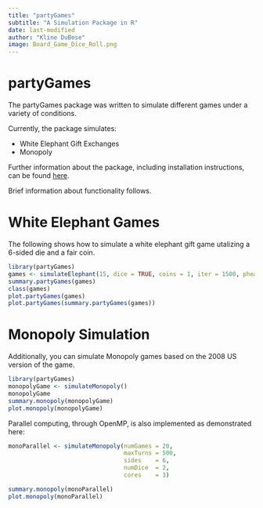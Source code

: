 ```yaml
---
title: "partyGames"
subtitle: "A Simulation Package in R"
date: last-modified
author: "Kline DuBose"
image: Board_Game_Dice_Roll.png
---
```


# partyGames

The partyGames package was written to simulate different games under a variety of conditions. 

Currently, the package simulates:

- White Elephant Gift Exchanges
- Monopoly

Further information about the package, including installation instructions, can be found [here](https://github.com/KPDuBose/partyGames).

Brief information about functionality follows.

# White Elephant Games

The following shows how to simulate a white elephant gift game utalizing a 6-sided die and a fair coin.

```r
library(partyGames)
games <- simulateElephant(15, dice = TRUE, coins = 1, iter = 1500, pheads = 0.5, sides = 6, numDice = 1)
summary.partyGames(games)
class(games)
plot.partyGames(games)
plot.partyGames(summary.partyGames(games))
```

# Monopoly Simulation

Additionally, you can simulate Monopoly games based on the 2008 US version of the game. 

```r

library(partyGames)
monopolyGame <- simulateMonopoly()
monopolyGame
summary.monopoly(monopolyGame)
plot.monopoly(monopolyGame)

```

Parallel computing, through OpenMP, is also implemented as demonstrated here:

```r
monoParallel <- simulateMonopoly(numGames = 20, 
                                 maxTurns = 500, 
                                 sides    = 6, 
                                 numDice  = 2, 
                                 cores    = 3)

summary.monopoly(monoParallel)
plot.monopoly(monoParallel)
```


